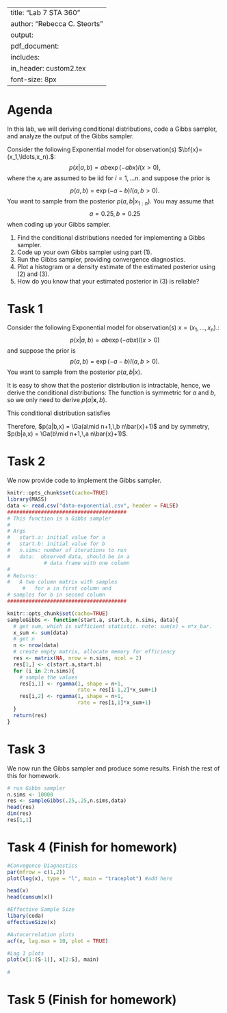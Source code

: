 
---
title: "Lab 7 STA 360"
author: "Rebecca C. Steorts"
output: 
     pdf_document:
      includes: 
          in_header: custom2.tex
font-size: 8px
---

# Agenda

In this lab, we will deriving conditional distributions, code a Gibbs sampler, and analyze the output of the Gibbs sampler. 

Consider the following Exponential model for observation(s) $\bf{x}=(x_1,\ldots,x_n).$\footnote{Please note that in the attached data there are 40 observations, which can be found in \text{data-exponential.csv}.}:
$$ p(x|a,b) = a b \exp(- a b x) I(x>0),$$ where the $x_i$ are assumed to be iid for $i=1,\ldots n.$
and suppose the prior is 
$$ p(a,b) = \exp(- a - b)I(a,b>0). $$
You want to sample from the posterior $p(a,b|x_{1:n})$.  You may assume that $$a=0.25, b=0.25$$ when coding up your Gibbs sampler.


1. Find the conditional distributions needed for implementing a Gibbs sampler.
2. Code up your own Gibbs sampler using part (1). 
3. Run the Gibbs sampler, providing convergence diagnostics. 
4.  Plot a histogram or a density estimate of the estimated posterior using (2) and (3).
5.  How do you know that your estimated posterior in (3) is reliable? 


# Task 1

Consider the following Exponential model for observation(s) $x=(x_1,\ldots,x_n).$\footnote{Please note that in the attached data there are 40 observations, which can be found in \text{data-exponential.csv}.}:
$$ p(x|a,b) = a b \exp(- a b x) I(x>0)$$
and suppose the prior is 
$$ p(a,b) = \exp(- a - b)I(a,b>0). $$
You want to sample from the posterior $p(a,b|x)$.

It is easy to show that the posterior distribution is intractable, hence, we derive the conditional distributions:
\begin{align*}
p(\boldsymbol{x}|a,b) &= \prod_{i=1}^n p(x_i|a,b) \\
&= \prod_{i=1}^n ab\exp(-abx_i) \\
&= (ab)^n\exp\left(-ab\sum_{i=1}^nx_i\right).
\end{align*}
The function is symmetric for $a$ and $b$, so we only need to derive $p(a|\boldsymbol{x},b)$.  

This conditional distribution satisfies
\begin{align*}
p(a|\boldsymbol{x},b) &\propto_a p(a,b,\boldsymbol{x}) \\
&= p(\boldsymbol{x}|a,b)p(a,b) \\
&= (ab)^n\exp\left(-ab\sum_{i=1}^nx_i \right) \times \exp(- a - b)I(a,b>0) \\
&\underset{a}{\propto} p(x,a,b) \underset{a}{\propto} \textcolor{red}{a^{n}} \exp(-a b n\bar{x} - a)\I(a>0) = \textcolor{red}{a^{n+1-1}} \exp(-(b n\bar{x} + 1)a)\I(a>0)
    \underset{a}{\propto} \Ga(a\mid n+1,\, b n\bar{x} + 1).
\end{align*}

Therefore, $p(a|b,x) = \Ga(a\mid n+1,\,b n\bar{x}+1)$ and by symmetry, $p(b|a,x) = \Ga(b\mid n+1,\,a n\bar{x}+1)$.

# Task 2

We now provide code to implement the Gibbs sampler. 
```r
knitr::opts_chunk$set(cache=TRUE)
library(MASS)
data <- read.csv("data-exponential.csv", header = FALSE)
#######################################
# This function is a Gibbs sampler
# 
# Args
#   start.a: initial value for a
#   start.b: initial value for b
#   n.sims: number of iterations to run
#   data:  observed data, should be in a 
            # data frame with one column
#
# Returns:
#   A two column matrix with samples 
     #   for a in first column and
# samples for b in second column
#######################################
```

```r
knitr::opts_chunk$set(cache=TRUE)
sampleGibbs <- function(start.a, start.b, n.sims, data){
  # get sum, which is sufficient statistic. note: sum(x) = n*x_bar.
  x_sum <- sum(data)
  # get n
  n <- nrow(data)
  # create empty matrix, allocate memory for efficiency
  res <- matrix(NA, nrow = n.sims, ncol = 2)
  res[1,] <- c(start.a,start.b)
  for (i in 2:n.sims){
    # sample the values
    res[i,1] <- rgamma(1, shape = n+1, 
                       rate = res[i-1,2]*x_sum+1)
    res[i,2] <- rgamma(1, shape = n+1, 
                       rate = res[i,1]*x_sum+1)
  }
  return(res)
}
```

# Task 3

We now run the Gibbs sampler and produce some results. Finish the rest of this for homework. 

```r
# run Gibbs sampler
n.sims <- 10000
res <- sampleGibbs(.25,.25,n.sims,data)
head(res)
dim(res)
res[1,1]

```

# Task 4 (Finish for homework)
```r
#Convegence Diagnostics
par(mfrow = c(1,2))
plot(log(x), type = "l", main = "traceplot") #add here

head(x)
head(cumsum(x))

#Effective Sample Size
libary(coda)
effectiveSize(x)

#Autocorrelation plots
acf(x, lag.max = 10, plot = TRUE)

#Lag 1 plots
plot(x[1:(S-1)], x[2:S], main)
     
# 
```


# Task 5 (Finish for homework)






